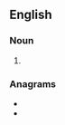 ==English==

===Noun===
{{head|en|noun plural form}}

# {{plural of|cider|lang=en}}

===Anagrams===
* {{l|en|dicers}}
* {{l|en|scried}}